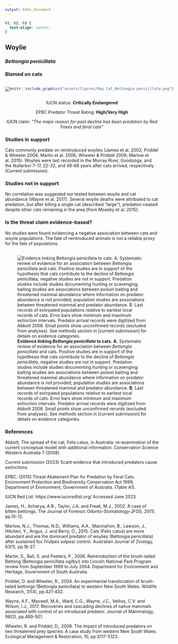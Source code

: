 ```yaml
---
output: html_document
---
```

```css
h1, h2, h3 {
  text-align: center;
}
```

## **Woylie**
### *Bettongia penicillata*
### Blamed on cats

:::: {style="display: flex;"}

[![](assets/photos/Bettongia penicillata.png)](https://www.inaturalist.org/photos/30651085?size=original)

::: {}

:::

::: {}
  ```r
  knitr::include_graphics("assets/figures/Map_Cat_Bettongia penicillata.png")
  ```
:::

::::
<center>
IUCN status: **Critically Endangered**

EPBC Predator Threat Rating: **High/Very High**

IUCN claim: *"The major reason for past decline has been predation by Red Foxes and feral cats"*

</center>

### Studies in support

Cats commonly predate on reintroduced woylies (James et al. 2002; Priddel & Wheeler 2004; Martin et al. 2006; Wheeler & Priddel 2009; Marlow et al. 2015). Woylies were last recorded in the Murray River, Goodooga, and the Nullarbor 7-17, 22-32, and 48-68 years after cats arrived, respectively (Current submission).

### Studies not in support

No correlation was suggested nor tested between woylie and cat abundance (Wayne et al. 2017). Several woylie deaths were attributed to cat predation, but after killing a single cat (described “large”), predation ceased despite other cats remaining in the area (from Moseby et al. 2015).

### Is the threat claim evidence-based?

No studies were found evidencing a negative association between cats and woylie populations. The fate of reintroduced animals is not a reliable proxy for the fate of populations.
<br>
<br>

![**Evidence linking *Bettongia penicillata* to cats.** **A.** Systematic review of evidence for an association between *Bettongia penicillata* and cats. Positive studies are in support of the hypothesis that cats contribute to the decline of *Bettongia penicillata*, negative studies are not in support. Predation studies include studies documenting hunting or scavenging; baiting studies are associations between poison baiting and threatened mammal abundance where information on predator abundance is not provided; population studies are associations between threatened mammal and predator abundance. **B.** Last records of extirpated populations relative to earliest local records of cats. Error bars show minimum and maximum extinction intervals. Predator arrival records were digitized from Abbott 2008. Small points show unconfirmed records (excluded from analyses). See methods section in [current submission] for details on evidence categories.](assets/figures/Main_Evidence_Cat_Bettongia penicillata.png)

### References

Abbott, The spread of the cat, Felis catus, in Australia: re-examination of the current conceptual model with additional information. Conservation Science Western Australia 7 (2008).

Current submission (2023) Scant evidence that introduced predators cause extinctions.

EPBC. (2015) Threat Abatement Plan for Predation by Feral Cats. Environment Protection and Biodiversity Conservation Act 1999, Department of Environment, Government of Australia. (Table A1).

IUCN Red List. https://www.iucnredlist.org/ Accessed June 2023

James, H., Acharya, A.B., Taylor, J.A. and Freak, M.J., 2002. A case of bitten bettongs. The Journal of Forensic Odonto-Stomatology-JFOS, 20(1), pp.10-12.

Marlow, N.J., Thomas, N.D., Williams, A.A., Macmahon, B., Lawson, J., Hitchen, Y., Angus, J. and Berry, O., 2015. Cats (Felis catus) are more abundant and are the dominant predator of woylies (Bettongia penicillata) after sustained fox (Vulpes vulpes) control. Australian Journal of Zoology, 63(1), pp.18-27.

Martin, S., Ball, S. and Peeters, P., 2006. Reintroduction of the brush-tailed Bettong (Bettongia penicillata ogilbyi) into Lincoln National Park.Program review from September 1999 to July 2004. Department for Environment and Heritage, Government of South Australia.

Priddel, D. and Wheeler, R., 2004. An experimental translocation of brush-tailed bettongs (Bettongia penicillata) to western New South Wales. Wildlife Research, 31(4), pp.421-432.

Wayne, A.F., Maxwell, M.A., Ward, C.G., Wayne, J.C., Vellios, C.V. and Wilson, I.J., 2017. Recoveries and cascading declines of native mammals associated with control of an introduced predator. Journal of Mammalogy, 98(2), pp.489-501.

Wheeler, R. and Priddel, D., 2009. The impact of introduced predators on two threatened prey species: A case study from western New South Wales. Ecological Management & Restoration, 10, pp.S117-S123.

